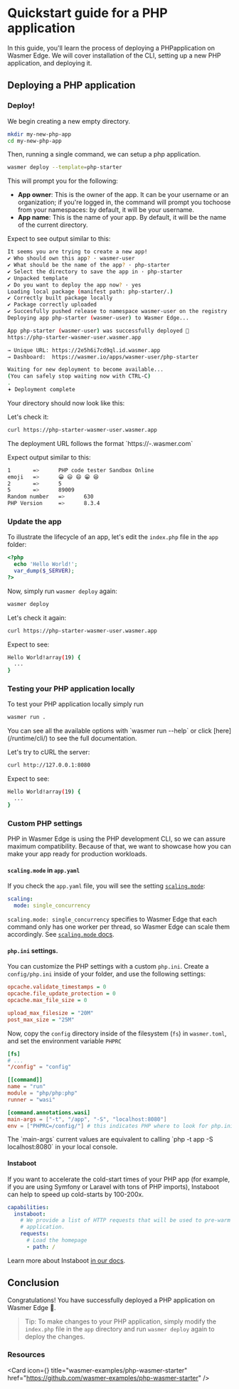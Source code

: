 
# Quickstart guide for a PHP application

In this guide, you'll learn the process of deploying a PHPapplication on Wasmer Edge.
We will cover installation of the CLI, setting up a new PHP application, and deploying it.

## Deploying a PHP application 

<Steps>

<Install />

<Login />

<CliVersionCallout />

### Deploy!

We begin creating a new empty directory.
```bash copy
mkdir my-new-php-app
cd my-new-php-app
```

Then, running a single command, we can setup a php application.
```bash copy
wasmer deploy --template=php-starter
```

This will prompt you for the following:

- **App owner**: This is the owner of the app.
It can be your username or an organization; if you're logged in, the command will prompt you tochoose from your namespaces: by default, it will be your username.
- **App name**: This is the name of your app. By default, it will be the name of the current directory. 

Expect to see output similar to this:
```bash
It seems you are trying to create a new app!
✔ Who should own this app? · wasmer-user
✔ What should be the name of the app? · php-starter
✔ Select the directory to save the app in · php-starter
✔ Unpacked template
✔ Do you want to deploy the app now? · yes
Loading local package (manifest path: php-starter/.)
✔ Correctly built package locally
✔ Package correctly uploaded
✔ Succesfully pushed release to namespace wasmer-user on the registry
Deploying app php-starter (wasmer-user) to Wasmer Edge...

App php-starter (wasmer-user) was successfully deployed 🚀
https://php-starter-wasmer-user.wasmer.app

→ Unique URL: https://2e5h6i7cd9ql.id.wasmer.app
→ Dashboard:  https://wasmer.io/apps/wasmer-user/php-starter

Waiting for new deployment to become available...
(You can safely stop waiting now with CTRL-C)
.
𖥔 Deployment complete
```

Your directory should now look like this:

<FileTree>
  <FileTree.Folder name="app" defaultOpen>
    <FileTree.File name="index.php" />
    <FileTree.File name="info.php" />
  </FileTree.Folder>
  <FileTree.File name="README.md" />
  <FileTree.File name="app.yaml" />
  <FileTree.File name="wasmer.toml" />
</FileTree>

Let's check it: 
```bash copy
curl https://php-starter-wasmer-user.wasmer.app
```
<Callout type="info" emoji="ℹ">
    The deployment URL follows the format `https://<app-name>-<app-owner>.wasmer.com`
</Callout>

Expect output similar to this:
```bash
1       =>      PHP code tester Sandbox Online
emoji   =>      😀 😃 😄 😁 😆
2       =>      5
5       =>      89009
Random number   =>      630
PHP Version     =>      8.3.4
```

### Update the app 

To illustrate the lifecycle of an app, let's edit the `index.php` file 
in the `app` folder: 

```php copy filename="app/index.php"
<?php 
  echo 'Hello World!';   
  var_dump($_SERVER); 
?>
```

Now, simply run `wasmer deploy` again:

```bash copy
wasmer deploy
```

Let's check it again:
```bash copy
curl https://php-starter-wasmer-user.wasmer.app
```

Expect to see:
```bash
Hello World!array(19) {
  ...
}
```


### Testing your PHP application locally
To test your PHP application locally simply run

```bash copy
wasmer run .
```

<Callout type="info" emoji="ℹ️">
  You can see all the available options with `wasmer run --help` or click  [here](/runtime/cli/) to see the full documentation. 
</Callout>


Let's try to cURL the server:

```bash copy
curl http://127.0.0.1:8080
```

Expect to see:
```bash
Hello World!array(19) {
  ...
}
```

### Custom PHP settings 

PHP in Wasmer Edge is using the PHP development CLI, so we can assure maximum compatibility.
Because of that, we want to showcase how you can make your app ready for production workloads.

#### `scaling.mode` in `app.yaml`

If you check the `app.yaml` file, you will see the setting [`scaling.mode`](https://github.com/wasmer-examples/php-wasmer-starter/blob/main/app.yaml#L5-L6):

```yaml copy /single_concurrency/
scaling:
  mode: single_concurrency
```

`scaling.mode: single_concurrency` specifies to Wasmer Edge that each command only has one worker per thread, so Wasmer Edge can scale them accordingly. See [`scaling.mode` docs](/edge/configuration#scalingmode).

#### `php.ini` settings.

You can customize the PHP settings with a custom `php.ini`.
Create a `config/php.ini` inside of your folder, and use the following settings:

```ini filename="config/php.ini" copy
opcache.validate_timestamps = 0
opcache.file_update_protection = 0
opcache.max_file_size = 0

upload_max_filesize = "20M"
post_max_size = "25M"
```

Now, copy the `config` directory inside of the filesystem (`fs`) in `wasmer.toml`, and set the environment variable `PHPRC`

```toml filename="wasmer.toml" /config/ /PHPRC/
[fs]
# ...
"/config" = "config"

[[command]]
name = "run"
module = "php/php:php"
runner = "wasi"

[command.annotations.wasi]
main-args = ["-t", "/app", "-S", "localhost:8080"]
env = ["PHPRC=/config/"] # this indicates PHP where to look for php.ini
```

<Callout type="info">
The `main-args` current values are equivalent to calling `php -t app -S localhost:8080` in your local console.
</Callout>

#### Instaboot

If you want to accelerate the cold-start times of your PHP app (for example, if you are using Symfony or Laravel with tons of PHP imports), Instaboot can help to
speed up cold-starts by 100-200x.

```yaml filename="app.yaml" copy
capabilities:
  instaboot:
    # We provide a list of HTTP requests that will be used to pre-warm the
    # application.
    requests:
      # Load the homepage
      - path: /
```

Learn more about Instaboot [in our docs](/edge/learn/instaboot).



</Steps>

## Conclusion

Congratulations! You have successfully deployed a PHP application on Wasmer Edge 🚀.

> Tip: To make changes to your PHP application, simply modify the `index.php` file
> in the `app` directory and run `wasmer deploy` again to deploy the changes.


### Resources

<Card
  icon={<GitHubLogo />}
  title="wasmer-examples/php-wasmer-starter"
  href="https://github.com/wasmer-examples/php-wasmer-starter"
/>
